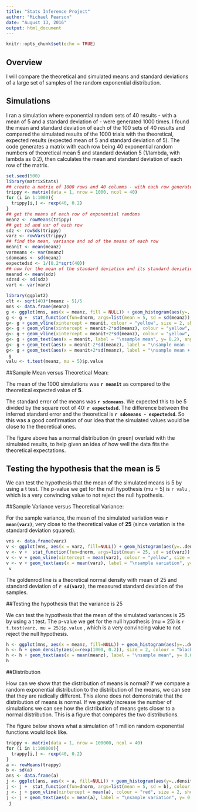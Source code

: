 ```yaml
---
title: "Stats Inference Project"
author: "Michael Pearson"
date: "August 13, 2016"
output: html_document
---
```


```r
knitr::opts_chunk$set(echo = TRUE)
```
## Overview

I will compare the theoretical and simulated means and standard deviations of a large set of samples of the random exponential distribution.


## Simulations

I ran a simulation where exponential random sets of 40 results - with a mean of 5 and a standard deviation of  -  were generated 1000 times. I found the mean and standard deviation of each of the 100 sets of 40 results and compared the simulated results of the 1000 trials with the theoretical, expected results (expected mean of 5 and standard deviation of 5). The code generates a matrix with each row being 40 exponential random numbers of theoretical mean 5 and standard deviation 5 (1/lambda, with lambda as 0.2), then calculates the mean and standard deviation of each row of the matrix.

```r
set.seed(500)
library(matrixStats)
## create a matrix of 1000 rows and 40 columms - with each row generated by a random exponential distribution of 40 values with a mean and standard deviate of 5 (1/0.2)
trippy <- matrix(data = 1, nrow = 1000, ncol = 40)
for (i in 1:1000){
  trippy[i,] <- rexp(40, 0.2)
}
## get the means of each row of exponential randoms
meanz <- rowMeans(trippy)
## get sd and var of each row
sdz <- rowSds(trippy)
varz <- rowVars(trippy)
## find the mean, variance and sd of the means of each row
meanit <- mean(meanz)
varmeans <- var(meanz)
sdomeans <- sd(meanz)
expectedsd <- 1/(0.2*sqrt(40))
## now for the mean of the standard deviation and its standard deviation
meansd <- mean(sdz)
sdzsd <- sd(sdz)
vart <- var(varz)
```



```r
library(ggplot2)
clt <- sqrt(40)*(meanz - 5)/5
mns <- data.frame(meanz)
g <- ggplot(mns, aes(x = meanz, fill = NULL)) + geom_histogram(aes(y=..density..), binwidth = 0.2, col = "black", fill = "orange") 
g <- g +  stat_function(fun=dnorm, args=list(mean = 5, sd = sd(meanz)), colour = "green", size = 2)
g<- g + geom_vline(xintercept = meanit, colour = "yellow", size = 2, show.legend = TRUE)
g<- g + geom_vline(xintercept = meanit-2*sd(meanz), colour = "yellow", size = 1, show.legend = TRUE)
g<- g + geom_vline(xintercept = meanit+2*sd(meanz), colour = "yellow", size = 1, show.legend = TRUE)
g<- g + geom_text(aes(x = meanit, label = "\nsample mean", y= 0.2), angle = 90) +  xlab("Means of each sample") +  ylab("Density") + ggtitle("Figure 1: Distribution of means of \n40 random exponentials from 1000 simulations")
g<- g + geom_text(aes(x = meanit-2*sd(meanz), label = "\nsample mean - 2 stdev", y= 0.25), angle = 90)
g<- g + geom_text(aes(x = meanit+2*sd(meanz), label = "\nsample mean + 2 stdev", y= 0.25), angle = 90)
 g                   
valu <- t.test(meanz, mu = 5)$p.value
```

##Sample Mean versus Theoretical Mean: 

The mean of the 1000 simulations was <b>`r meanit`</b> as compared to the theoretical expected value of <b>5</b>. 

The standard error of the means was <b>`r sdomeans`</b>. We expected this to be 5 divided by the square root of 40:   <b>`r expectedsd`</b>. The difference between the inferred standard error and the theoretical is <b>`r sdomeans - expectedsd`</b>. So this was a good confirmation of our idea that the simulated values would be close to the theoretical ones.

The figure above has a normal distribution (in green) overlaid with the simulated results, to help given an idea of how well the data fits the theoretical expectations.

## Testing the hypothesis that the mean is 5

We can test the hypothesis that the mean of the simulated means is 5 by using a t test. The p-value we get for the null  hypothesis (mu = 5) is `r valu` , which is a very convincing value to not reject the null hypothesis.


##Sample Variance versus Theoretical Variance: 

For the sample variance, the mean of the simulated variation was <b>`r mean(varz)`</b>, very close to the theoretical value of <b>25</b> (since variation is the standard deviation squared). 
```r
vns <- data.frame(varz)
v <- ggplot(vns, aes(x = varz, fill=NULL)) + geom_histogram(aes(y=..density..), binwidth = 5, col = "black", fill = "light blue") 
v <- v +  stat_function(fun=dnorm, args=list(mean = 25, sd = sd(varz)), colour = "goldenrod", size = 2)
v <- v + geom_vline(xintercept = mean(varz), colour = "yellow", size = 2, show.legend = TRUE)
v <- v + geom_text(aes(x = mean(varz), label = "\nsample variation", y= 0.04), angle = 90) +  xlab("Variation of each sample") +  ylab("Density") + ggtitle("Figure 2: Distribution of Variations of \n40 random exponentials from 1000 simulations")
 v                  
```

The goldenrod line is a theoretical normal density with mean of 25 and standard deviation of <b>`r sd(varz)`</b>, the measured standard deviation of the samples.


##Testing the hypothesis that the variance is 25 

We can test the hypothesis that the mean of the simulated variances is 25 by using a t test. The p-value we get for the null  hypothesis (mu = 25) is `r t.test(varz, mu = 25)$p.value` , which is a very convincing value to not reject the null hypothesis.

```r
h <- ggplot(mns, aes(x = meanz, fill=NULL)) + geom_histogram(aes(y=..density..), binwidth = 0.2, col = "black", fill = "orange") 
h <- h + geom_density(aes(x=rexp(1000, 0.2)), size = 2, colour = "black")
h <- h + geom_text(aes(x = mean(meanz), label = "\nsample mean", y= 0.04), angle = 90) +  xlab("Standard Normal versus random exponential") +  ylab("Density") + ggtitle("Figure 3: Comparison of Random Normal of Means to Random Exponential Distribution")
h
```

##Distribution

How can we show that the distribution of means is normal?  If we compare a random exponential distribution to the distribution of the means, we can see that they are radically different. This alone does not demonstrate that the distribution of means is normal. If we greatly increase the number of simulations we can see how the distribution of means gets closer to a normal distribution. This is a figure that compares the two distributions.

The figure below shows what a simulation of 1 million random exponential functions would look like.
```r
trappy <- matrix(data = 1, nrow = 100000, ncol = 40)
for (i in 1:100000){
  trappy[i,] <- rexp(40, 0.2)
}
a <- rowMeans(trappy)
b <- sd(a)
ans <- data.frame(a)
j <- ggplot(ans, aes(x = a, fill=NULL)) + geom_histogram(aes(y=..density..), binwidth = 0.2, col = "black", fill = "dark blue")
j <- j +  stat_function(fun=dnorm, args=list(mean = 5, sd = b), colour = "white", size = 2)
j <- j + geom_vline(xintercept = mean(a), colour = "red", size = 2, show.legend = TRUE)
j <- j + geom_text(aes(x = mean(a), label = "\nsample variation", y= 0.04), angle = 90) +  xlab("Variation of each sample") +  ylab("Density") + ggtitle("Figure 4: Distribution of Variations of \n40 random exponentials from 1000000 simulations")
 j                  
```
